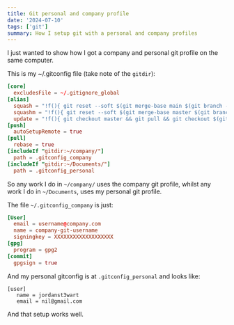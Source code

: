 ```yaml
---
title: Git personal and company profile
date: '2024-07-10'
tags: ['git']
summary: How I setup git with a personal and company profiles
---
```


I just wanted to show how I got a company and personal git profile on the same computer.

This is my ~/.gitconfig file (take note of the `gitdir`):

```toml
[core]
  excludesFile = ~/.gitignore_global
[alias]
  squash = "!f(){ git reset --soft $(git merge-base main $(git branch --show-current)) && git commit -m \"${1}\";};f"
  squashm = "!f(){ git reset --soft $(git merge-base master $(git branch --show-current)) && git commit -m \"${1}\";};f"
  update = "!f(){ git checkout master && git pull && git checkout $(git branch --show-current) && git rebase;};f"
[push]
  autoSetupRemote = true
[pull]
  rebase = true
[includeIf "gitdir:~/company/"]
  path = .gitconfig_company
[includeIf "gitdir:~/Documents/"]
  path = .gitconfig_personal
```

So any work I do in `~/company/` uses the company git profile, whilst any work I do in `~/Documents`, uses my personal git profile.

The file `~/.gitconfig_company` is just:

```toml
[User]
  email = username@company.com
  name = company-git-username
  signingkey = XXXXXXXXXXXXXXXXXXX
[gpg]
  program = gpg2
[commit]
  gpgsign = true
```

And my personal gitconfig is at `.gitconfig_personal` and looks like:

```
[user]
   name = jordanst3wart
   email = nil@gmail.com
```

And that setup works well.
